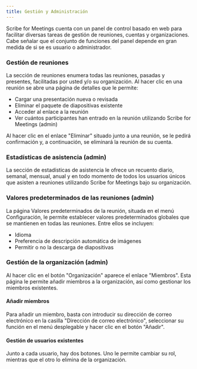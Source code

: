 ```yaml
---
title: Gestión y Administración
---
```



Scribe for Meetings cuenta con un panel de control basado en web para facilitar diversas tareas de gestión de reuniones, cuentas y organizaciones.
Cabe señalar que el conjunto de funciones del panel depende en gran medida de si se es usuario o administrador.

### Gestión de reuniones

La sección de reuniones enumera todas las reuniones, pasadas y presentes, facilitadas por usted y/o su organización. Al hacer clic en una reunión se abre una página de detalles que le permite:
* Cargar una presentación nueva o revisada
* Eliminar el paquete de diapositivas existente
* Acceder al enlace a la reunión
* Ver cuántos participantes han entrado en la reunión utilizando Scribe for Meetings (admin)

Al hacer clic en el enlace "Eliminar" situado junto a una reunión, se le pedirá confirmación y, a continuación, se eliminará la reunión de su cuenta.

### Estadísticas de asistencia (admin)

La sección de estadísticas de asistencia le ofrece un recuento diario, semanal, mensual, anual y en todo momento de todos los usuarios únicos que asisten a reuniones utilizando Scribe for Meetings bajo su organización.

### Valores predeterminados de las reuniones (admin)

La página Valores predeterminados de la reunión, situada en el menú Configuración, le permite establecer valores predeterminados globales que se mantienen en todas las reuniones. Entre ellos se incluyen:
* Idioma
* Preferencia de descripción automática de imágenes
* Permitir o no la descarga de diapositivas

### Gestión de la organización (admin)

Al hacer clic en el botón "Organización" aparece el enlace "Miembros". Esta página le permite añadir miembros a la organización, así como gestionar los miembros existentes.

#### Añadir miembros

Para añadir un miembro, basta con introducir su dirección de correo electrónico en la casilla "Dirección de correo electrónico", seleccionar su función en el menú desplegable y hacer clic en el botón "Añadir".

#### Gestión de usuarios existentes

Junto a cada usuario, hay dos botones. Uno le permite cambiar su rol, mientras que el otro lo elimina de la organización.